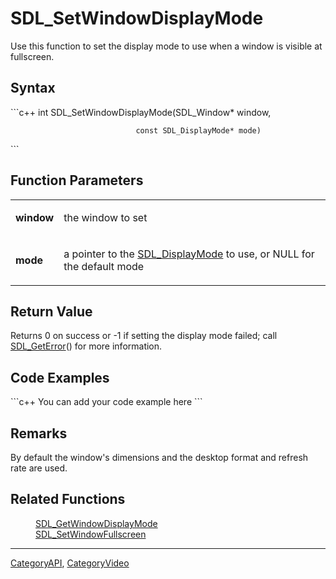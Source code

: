 <!-- pragma section-numbers off -->
<!-- pragma disable-camelcase -->

= SDL_SetWindowDisplayMode =
Use this function to set the display mode to use when a window is visible at fullscreen.


== Syntax ==
```c++
int SDL_SetWindowDisplayMode(SDL_Window*            window,
                             const SDL_DisplayMode* mode)
```

== Function Parameters ==
{|
|'''window'''
|the window to set
|-
|'''mode'''
|a pointer to the [[SDL_DisplayMode]] to use, or NULL for the default mode
|}

== Return Value ==
Returns 0 on success or -1 if setting the display mode failed; call [[SDL_GetError]]() for more information.

== Code Examples ==
```c++
You can add your code example here
```

== Remarks ==
By default the window's dimensions and the desktop format and refresh rate are used.

== Related Functions ==
:[[SDL_GetWindowDisplayMode]]
:[[SDL_SetWindowFullscreen]]

----
[[CategoryAPI]], [[CategoryVideo]]
